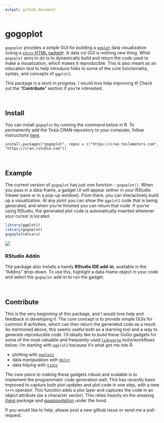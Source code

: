 ```yaml
---
output: github_document
---
```


# gogoplot

`gogoplot` provides a simple GUI for building a [`ggplot`](http://ggplot2.tidyverse.org) data visualization (using a [`shiny` HTML gadget](https://shiny.rstudio.com/articles/gadgets.html)). A data viz GUI is nothing new thing. What `gogoplot` aims to do is to dynamically build and return the _code_ used to make a visualization, which makes it reproducible. This is also meant as an education tool to help introduce folks to some of the core functionality, syntax, and concepts of `ggplot2`. 

This package is a work in progress. I would love help improving it! Check out the "**Contribute**" section if you're interested.

<br>

## Install
You can install `gogoplot` by running the command below in R. To permanently add the Tesla CRAN repository to your computer, follow instructions [here](https://cran.teslamotors.com/).

```
install.packages("gogoplot", repos = c("https://cran.teslamotors.com", "https://cran.rstudio.com"))
```

<br>

## Example

The current version of `gogoplot` has just one function - `gogoplot()`. When you pass in a data-frame, a gadget UI will appear (either in your RStudio Viewer pane or in a pop-up window). From there, you can interactively build up a visualization. At any point you can show the `ggplot2` code that is being generated, and when you're finished you can return that code. If you're using RStudio, the generated plot code is automatically inserted wherever your cursor is located.

```r
library(ggplot2)
library(gogoplot)
gogoplot(mtcars)
```
![](images/gogoplot.png)

### RStudio Addin
The package also installs a handy **RStudio IDE add-in**, available in the "Addins" drop-down. To use this, highlight a data-frame object in your code and select the `gogoplot` add-in to run the gadget. 

<br>

## Contribute
This is the very beginning of this package, and I would love help and feedback in developing it. The core concept is to provide simple GUIs for common R activities, which can then return the generated code as a result. As mentioned above, this seems useful both as a learning tool and a way to generate reproducible code. I'd ideally like to build these GoGo gadgets for some of the most valuable and frequently used [`tidyverse`](https://www.tidyverse.org) tools/workflows below. I'm starting with `ggplot2` because it's what got me into R. 

* plotting with [`ggplot2`](http://ggplot2.tidyverse.org)
* data manipulation with [`dplyr`](http://dplyr.tidyverse.org)
* data tidying with [`tidyr`](http://tidyr.tidyverse.org)

The core piece to making these gadgets robust and scalable is to implement the programmatic code generation well. This has recently been improved to capture both plot updates and plot code in one step, with a new `%++%` operator. This function adds a plot layer and captures the code in an object attribute (as a character vector). This relies heavily on the amazing [rlang](http://rlang.tidyverse.org) package and [quasiquotation](http://dplyr.tidyverse.org/articles/programming.html#quasiquotation) under the hood.

If you would like to help, please post a new github issue or send me a pull-request.
